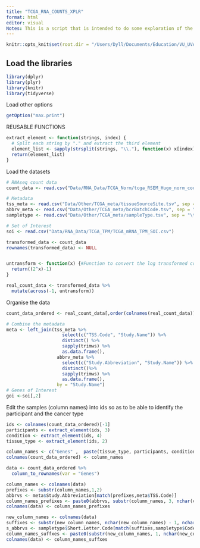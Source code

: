 ```yaml
---
title: "TCGA_RNA_COUNTS_XPLR"
format: html
editor: visual
Notes: This is a script that is intended to do some exploration of the samples in teh count based TCGA PanCan dataset.
---
```


```r
knitr::opts_knit$set(root.dir = "/Users/Dyll/Documents/Education/VU_UVA/Internship/Epigenetics/Janssen_Group-UMCUtrecht/Main_Project")
```

## Load the libraries

```r
library(dplyr)
library(plyr)
library(knitr)
library(tidyverse)
```

Load other options

```r
getOption("max.print")
```

REUSABLE FUNCTIONS

```r
extract_element <- function(strings, index) {
  # Split each string by "." and extract the third element
  element_list <- sapply(strsplit(strings, "\\."), function(x) x[index])
  return(element_list)
}
```

Load the datasets
```r

# RNAseq count data
count_data <- read.csv("Data/RNA_Data/TCGA_Norm/tcga_RSEM_Hugo_norm_count.csv")

# Metadata
tss_meta <- read.csv("Data/Other/TCGA_meta/tissueSourceSite.tsv", sep = "\t")
abbrv_meta <- read.csv("Data/Other/TCGA_meta/bcrBatchCode.tsv", sep = "\t")
sampletype <- read.csv("Data/Other/TCGA_meta/sampleType.tsv", sep = "\t", colClasses = c("character"))

# Set of Interest
soi <- read.csv("Data/RNA_Data/TCGA_TPM/TCGA_mRNA_TPM_SOI.csv")

```

```r
transformed_data <- count_data
rownames(transformed_data) <- NULL


untransform <- function(x) {#Function to convert the log transformed counts back into original counts
  return((2^x)-1)
}

real_count_data <- transformed_data %>%
  mutate(across(-1, untransform))
```

Organise the data
```r
count_data_ordered <- real_count_data[,order(colnames(real_count_data))]

# Combine the metadata
meta <- left_join(tss_meta %>% 
                     select(c("TSS.Code", "Study.Name")) %>% 
                     distinct() %>% 
                     sapply(trimws) %>% 
                     as.data.frame(),
                   abbrv_meta %>%
                     select(c("Study.Abbreviation", "Study.Name")) %>% 
                     distinct()%>% 
                     sapply(trimws) %>% 
                     as.data.frame(), 
                   by = "Study.Name")
# Genes of Interest
goi <-soi[,2]
```


Edit the samples (column names) into ids so as to be able to identify the participant and the cancer type

```r
ids <- colnames(count_data_ordered)[-1]
participants <- extract_element(ids, 3)
condition <- extract_element(ids, 4)
tissue_type <- extract_element(ids, 2)
```


```r
column_names <- c("Genes" ,  paste(tissue_type, participants, condition, sep = "."))
colnames(count_data_ordered) <- column_names

data <- count_data_ordered %>%
  column_to_rownames(var = "Genes")
```



```r
column_names <- colnames(data)
prefixes <- substr(column_names,1,2)
abbrvs <- meta$Study.Abbreviation[match(prefixes,meta$TSS.Code)]
column_names_prefixes <- paste0(abbrvs, substr(column_names, 3, nchar(column_names)))
colnames(data) <- column_names_prefixes
```


```r
new_column_names <- colnames(data)
suffixes <- substr(new_column_names, nchar(new_column_names) - 1, nchar(new_column_names))
s_abbrvs <- sampletype$Short.Letter.Code[match(suffixes,sampletype$Code)]
column_names_suffxes <- paste0(substr(new_column_names, 1, nchar(new_column_names) - 2), s_abbrvs)
colnames(data) <- column_names_suffxes
```






































